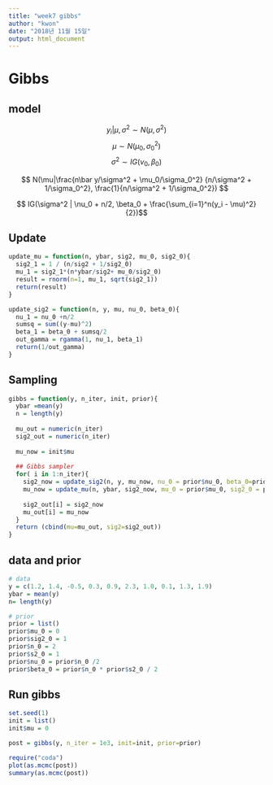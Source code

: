 ```yaml
---
title: "week7 gibbs"
author: "kwon"
date: "2018년 11월 15일"
output: html_document
---
```


# Gibbs
## model
$$ y_i | \mu, \sigma^2 \sim N(\mu, \sigma^2) $$
$$ \mu \sim N(\mu_0, \sigma_0^2) $$
$$ \sigma^2 \sim IG(\nu_0, \beta_0) $$


$$ N(\mu|\frac{n\bar y/\sigma^2 + \mu_0/\sigma_0^2}
{n/\sigma^2 + 1/\sigma_0^2}, 
\frac{1}{n/\sigma^2 + 1/\sigma_0^2}) $$

$$ IG(\sigma^2 | \nu_0 + n/2, 
\beta_0 + \frac{\sum_{i=1}^n(y_i - \mu)^2}{2})$$

## Update
```r
update_mu = function(n, ybar, sig2, mu_0, sig2_0){
  sig2_1 = 1 / (n/sig2 + 1/sig2_0)
  mu_1 = sig2_1*(n*ybar/sig2+ mu_0/sig2_0)
  result = rnorm(n=1, mu_1, sqrt(sig2_1))
  return(result)
}

update_sig2 = function(n, y, mu, nu_0, beta_0){
  nu_1 = nu_0 +n/2
  sumsq = sum((y-mu)^2)
  beta_1 = beta_0 + sumsq/2
  out_gamma = rgamma(1, nu_1, beta_1)
  return(1/out_gamma)
}
```

## Sampling
```r
gibbs = function(y, n_iter, init, prior){
  ybar =mean(y)
  n = length(y)
  
  mu_out = numeric(n_iter)
  sig2_out = numeric(n_iter)
  
  mu_now = init$mu
  
  ## Gibbs sampler
  for( i in 1:n_iter){
    sig2_now = update_sig2(n, y, mu_now, nu_0 = prior$nu_0, beta_0=prior$beta_0)
    mu_now = update_mu(n, ybar, sig2_now, mu_0 = prior$mu_0, sig2_0 = prior$sig2_0)
    
    sig2_out[i] = sig2_now
    mu_out[i] = mu_now
  }
  return (cbind(mu=mu_out, sig2=sig2_out))
}
```

## data and prior
```r
# data
y = c(1.2, 1.4, -0.5, 0.3, 0.9, 2.3, 1.0, 0.1, 1.3, 1.9)
ybar = mean(y)
n= length(y)

# prior
prior = list()
prior$mu_0 = 0
prior$sig2_0 = 1
prior$n_0 = 2
prior$s2_0 = 1
prior$nu_0 = prior$n_0 /2
prior$beta_0 = prior$n_0 * prior$s2_0 / 2 

```

## Run gibbs
```r
set.seed(1)
init = list()
init$mu = 0

post = gibbs(y, n_iter = 1e3, init=init, prior=prior)
```

```r
require("coda")
plot(as.mcmc(post))
summary(as.mcmc(post))
```

